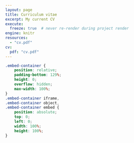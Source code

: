 ```yaml
---
layout: page
title: Curriculum vitae
excerpt: My current CV
execute:
  freeze: true  # never re-render during project render
engine: knitr 
resources:
  - "cv.pdf"
cv:
  pdf: "cv.pdf"
---
```


```css
.embed-container {
    position: relative;
    padding-bottom: 129%;
    height: 0;
    overflow: hidden;
    max-width: 100%;
}
.embed-container iframe,
.embed-container object,
.embed-container embed {
    position: absolute;
    top: 0;
    left: 0;
    width: 100%;
    height: 100%;
}
```



```{=html}
<div  style="margin: 30px; text-align: center;">
<a class="btn btn-primary" href="https://github.com/Wen-Yifei/IT-homework-" role="button" target="_blank" style="padding: 15px 30px;"></a>
</div>
```
